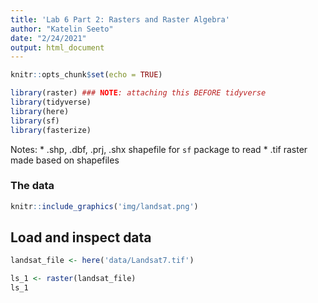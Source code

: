 ```yaml
---
title: 'Lab 6 Part 2: Rasters and Raster Algebra'
author: "Katelin Seeto"
date: "2/24/2021"
output: html_document
---
```


```r
knitr::opts_chunk$set(echo = TRUE)

library(raster) ### NOTE: attaching this BEFORE tidyverse
library(tidyverse)
library(here)
library(sf)
library(fasterize)

```

Notes: 
* .shp, .dbf, .prj, .shx shapefile for `sf` package to read
* .tif raster made based on shapefiles


### The data
```r
knitr::include_graphics('img/landsat.png')
```


## Load and inspect data
```r
landsat_file <- here('data/Landsat7.tif')

ls_1 <- raster(landsat_file)
ls_1


```






